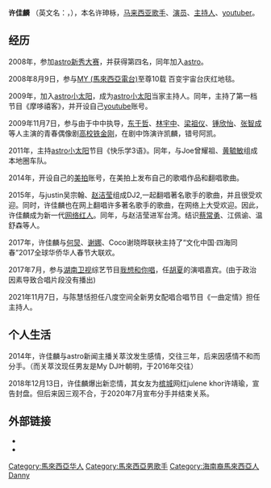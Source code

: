 {{BLP unsourced|time=2020-08-31T17:01:37+00:00}}
{{藝人
| 姓名 = 许佳麟
| 本名 = 许珅栐
| 英文名 = Danny Koo Kar Lin
| 綽號 = Ahboy、Danny AhBoy
| 類型 = 男歌手
| 出生日期 ={{birth date and age|1988|03|02}}
| 出生地點 = {{MAS}}[[瓜拉登嘉楼|瓜拉登嘉楼]]
| 國籍 = {{flagicon|MYS}} [[馬來西亞|馬來西亞]]
| 籍贯 = {{CHN}}[[海南|海南]][[文昌|文昌]]
| 職業 = [[歌手|歌手]]、[[演员|演员]]、[[主持人|主持人]]、[[YouTuber|YouTuber]]
| 語言 = [[漢語|漢語]]（母語—[[海南閩語|海南閩語]]、[[南馬福建話|南馬福建話]]、[[馬來西亞華語|馬來西亞華語]]、[[馬來西亞粵語|馬來西亞粵語]]）、[[英語|英語]]、[[馬來語|馬來語]]
| 经纪公司 = ROCKETFUEL娱乐<br/> Danny Ahboy production
| 活躍年代 = 2008年至今
}}

'''许佳麟''' （英文名：{{lang|en|'''Danny Koo Kar Lin'''}}，{{bd|1988年|3月2日|catIdx=L许}}），本名许珅栐，[[马来西亚|马来西亚]][[歌手|歌手]]、[[演员|演员]]、[[主持人|主持人]]、[[youtuber|youtuber]]。

==经历== 
2008年，参加[[astro新秀大赛|astro新秀大赛]]，并获得第四名，同年加入[[astro|astro]]。

2008年8月9日，参与[[MY_(馬來西亞電台)|MY (馬來西亞電台)]]至尊10载 百变宇宙台庆红地毯。

2009年，加入[[astro小太阳|astro小太阳]]，成为[[astro小太阳|astro小太阳]]当家主持人。同年，主持了第一档节目《摩哆禧客》，并开设自己[[youtube|youtube]]账号。

2009年11月7日，参与由于中中执导，[[东于哲|东于哲]]、[[林宇中|林宇中]]、[[梁祖仪|梁祖仪]]、[[锺欣怡|锺欣怡]]、[[张智成|张智成]]等人主演的青春偶像剧[[高校铁金刚|高校铁金刚]]，在剧中饰演许凯麟，错号阿凯。

2011年，主持[[astro小太阳|astro小太阳]]节目《快乐学3语》。同年，与Joe曾耀祖、[[黄毓敏|黄毓敏]]组成本地圈车队。

2014年，开设自己的[[美拍|美拍]]账号，在美拍上发布自己的歌唱作品和翻唱歌曲。

2015年，与justin吴宗翰、[[赵洁莹|赵洁莹]]组成DJ2,一起翻唱著名歌手的歌曲，并且很受欢迎。同时，许佳麟也在网上翻唱许多著名歌手的歌曲，在网络上大受欢迎。因此，许佳麟成为新一代[[网络红人|网络红人]]。同年，与赵洁莹进军台湾。结识[[蔡常勇|蔡常勇]]、江佩谕、温舒森等人。

2017年，许佳麟与[[何炅|何炅]]、[[谢娜|谢娜]]、Coco谢晓晔联袂主持了“文化中国·四海同春”2017全球华侨华人春节大联欢。

2017年7月，参与[[湖南卫视|湖南卫视]]综艺节目[[我想和你唱|我想和你唱]]，任[[胡夏|胡夏]]的演唱嘉宾。(由于政治因素导致合唱片段没有播出)

2021年11月7日，与陈慧恬担任八度空间全新男女配唱合唱节目《一曲定情》担任主持人。

==个人生活==
2014年，许佳麟与astro新闻主播关萃汶发生感情，交往三年，后来因感情不和而分手。（而关萃汶现任男友是My DJ叶朝明，于2016年交往）

2018年12月13日，许佳麟爆出新恋情，其女友为[[槟城|槟城]]网红julene khor许靖瑜，宣告封盘。但后来因三观不合，于2020年7月宣布分手并结束关系。

==外部链接==
*{{Instagram|danny_ahboy|DANNY 許佳麟}}
*{{Instagram|lifedboy|@Danny_ahboy 也是我}}

[[Category:馬來西亞华人|Category:馬來西亞华人]]
[[Category:馬來西亞男歌手|Category:馬來西亞男歌手]]
[[Category:海南裔馬來西亞人|Category:海南裔馬來西亞人]]
[[Category:許姓|Danny]]